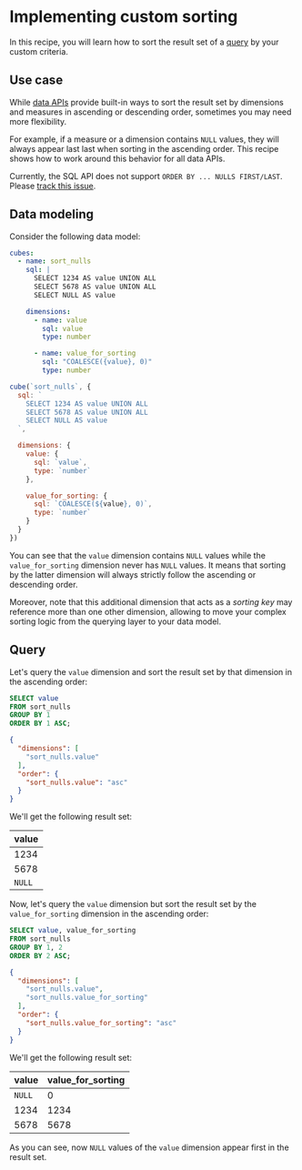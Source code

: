 # Implementing custom sorting

In this recipe, you will learn how to sort the result set of a [query][ref-queries]
by your custom criteria.

## Use case

While [data APIs][ref-data-apis] provide built-in ways to sort the result set by
dimensions and measures in ascending or descending order, sometimes you may need
more flexibility.

For example, if a measure or a dimension contains `NULL` values, they will always
appear last last when sorting in the ascending order. This recipe shows how to
work around this behavior for all data APIs.

<ReferenceBox>

Currently, the SQL API does not support `ORDER BY ... NULLS FIRST/LAST`.
Please [track this issue](https://github.com/cube-js/cube/issues/8464).

</ReferenceBox>

## Data modeling

Consider the following data model:

<CodeTabs>

```yaml
cubes:
  - name: sort_nulls
    sql: |
      SELECT 1234 AS value UNION ALL
      SELECT 5678 AS value UNION ALL
      SELECT NULL AS value

    dimensions:
      - name: value
        sql: value
        type: number

      - name: value_for_sorting
        sql: "COALESCE({value}, 0)"
        type: number
```

```javascript
cube(`sort_nulls`, {
  sql: `
    SELECT 1234 AS value UNION ALL
    SELECT 5678 AS value UNION ALL
    SELECT NULL AS value
  `,

  dimensions: {
    value: {
      sql: `value`,
      type: `number`
    },

    value_for_sorting: {
      sql: `COALESCE(${value}, 0)`,
      type: `number`
    }
  }
})
```

</CodeTabs>

You can see that the `value` dimension contains `NULL` values while the
`value_for_sorting` dimension never has `NULL` values. It means that sorting by
the latter dimension will always strictly follow the ascending or descending
order.

Moreover, note that this additional dimension that acts as a *sorting key* may
reference more than one other dimension, allowing to move your complex sorting
logic from the querying layer to your data model. 


## Query

Let's query the `value` dimension and sort the result set by that dimension in
the ascending order:

<CodeTabs>

```sql
SELECT value
FROM sort_nulls
GROUP BY 1
ORDER BY 1 ASC;
```

```json
{
  "dimensions": [
    "sort_nulls.value"
  ],
  "order": {
    "sort_nulls.value": "asc"
  }
}
```

</CodeTabs>

We'll get the following result set:

| value  | 
| ------ |
| 1234   |
| 5678   |
| `NULL` |


Now, let's query the `value` dimension but sort the result set by the
`value_for_sorting` dimension in the ascending order:

<CodeTabs>

```sql
SELECT value, value_for_sorting
FROM sort_nulls
GROUP BY 1, 2
ORDER BY 2 ASC;
```

```json
{
  "dimensions": [
    "sort_nulls.value",
    "sort_nulls.value_for_sorting"
  ],
  "order": {
    "sort_nulls.value_for_sorting": "asc"
  }
}
```

</CodeTabs>

We'll get the following result set:

| value  | value_for_sorting | 
| ------ | ----------------- |
| `NULL` |                 0 |
| 1234   |              1234 |
| 5678   |              5678 |

As you can see, now `NULL` values of the `value` dimension appear first in the
result set.


[ref-queries]: /product/apis-integrations/queries
[ref-data-apis]: /product/apis-integrations#data-apis